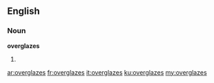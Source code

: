 ==English==

===Noun===
'''overglazes'''

# {{plural of|overglaze}}

[[ar:overglazes]]
[[fr:overglazes]]
[[it:overglazes]]
[[ku:overglazes]]
[[my:overglazes]]